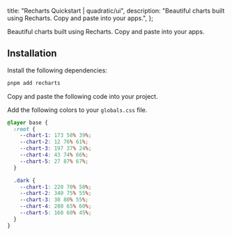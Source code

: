
  title: "Recharts Quickstart | quadratic/ui",
  description: "Beautiful charts built using Recharts. Copy and paste into your apps.",
};

<Title>Recharts Quickstart</Title>
<Description>Beautiful charts built using Recharts. Copy and paste into your apps.</Description>
<ComponentPreview id="rechartsLineChartMultiple" />

## Installation
<Steps>

<StepTitle>Install the following dependencies:</StepTitle>
<StepContent>
```bash
pnpm add recharts
```
</StepContent>

<StepTitle>Copy and paste the following code into your project.</StepTitle>
<StepContent>
<FileSource id="rechartsChart" />
</StepContent>

<StepTitle>Add the following colors to your `globals.css` file.</StepTitle>
<StepContent>
```css
@layer base {
  :root {
    --chart-1: 173 58% 39%;
    --chart-2: 12 76% 61%;
    --chart-3: 197 37% 24%;
    --chart-4: 43 74% 66%;
    --chart-5: 27 87% 67%;
  }

  .dark {
    --chart-1: 220 70% 50%;
    --chart-2: 340 75% 55%;
    --chart-3: 30 80% 55%;
    --chart-4: 280 65% 60%;
    --chart-5: 160 60% 45%;
  }
}
```
</StepContent>

</Steps>

<Footer nextLabel="Area Chart" nextHref="/docs/visualizations/recharts/area-chart" />
